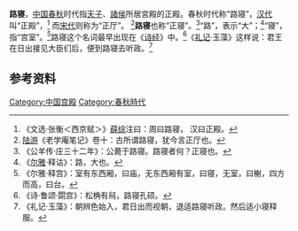 '''路寝'''，[[中国|中国]][[春秋|春秋]]时代指[[天子|天子]]、[[諸侯|諸侯]]所居宮殿的正殿。春秋时代称“路寝”，[[汉代|汉代]]叫“正殿”，<ref>《文选·张衡＜西京赋＞》[[薛综|薛综]]注曰：周曰路寝， 汉曰正殿。 </ref> 而[[宋代|宋代]]则称为“正厅”。 <ref> [[陆游|陆游]]《老学庵笔记》卷十：古所谓路寝，犹今言正厅也。 </ref>'''路寝'''也称“正寝”。<ref>《公羊传·庄三十二年》：公薨于路寝。路寝者何？正寝也。 </ref>“路”，表示“大”；<ref>《[[尔雅|尔雅]]·释诂》：路，大也。</ref>“寝”，指“宫室”。<ref>《尔雅·释宫》：室有东西厢，曰庙，无东西厢有室，曰寝，无室，曰榭，四方而高，曰台。</ref>路寝这个名词最早出现在《[[诗经|诗经]]》中。<ref>《诗·鲁颂·閟宫》：松桷有舄，路寝孔硕。</ref>《[[礼记|礼记]]·玉藻》这样说：君王在日出接见大臣们后，便到路寝去听政。<ref>《礼记·玉藻》：朝辨色始入，君日出而视朝，退适路寝听政。然后适小寝释服。</ref>

==参考资料==
{{reflist}}
<references/><references/>

[[Category:中国宫殿|Category:中国宫殿]]
[[Category:春秋時代|Category:春秋時代]]